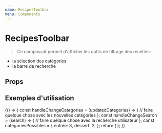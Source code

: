 ```yaml
---
name: RecipesToolbar
menu: Components
---
```


# RecipesToolbar


> Ce composant permet d'afficher les outils de filtrage des recettes:

- la sélection des catégories
- la barre de recherche

## Props

<Props of={RecipesToolbar} />

## Exemples d'utilisation

<Playground>
  {() => {
    const handleChangeCategories = (updatedCategories) => {
      // faire quelque chose avec les nouvelles catégories
    };
    const handleChangeSearch = (search) => {
      // faire quelque chose avec la recherche utilisateur
    };
    const categoriesPossibles = {
      entrée: 3,
      dessert: 2,
    };
    return (
      <RecipesToolbar
        onChangeCategories={handleChangeCategories}
        onChangeSearch={handleChangeSearch}
        categories={categoriesPossibles}
      />
    );
  }}
</Playground>
